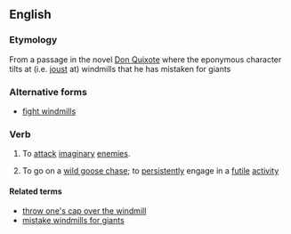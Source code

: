 ==English==
{{wikipedia|tilting at windmills}}

===Etymology===
From a passage in the novel [[w:Don Quixote|Don Quixote]] where the eponymous character tilts at (i.e. [[joust]] at) windmills that he has mistaken for giants

===Alternative forms===
*[[fight windmills]]

===Verb===
{{en-verb|inf=to [[tilt]] [[at]] [[windmills]]|tilts at windmills|tilting at windmills|tilted at windmills}} 

# {{context|intransitive}} To [[attack]] [[imaginary]] [[enemies]].
# {{context|intransitive|idiom}}  To go on a [[wild goose chase]]; to [[persistently]] engage in a [[futile]] [[activity]]

====Related terms====
*[[throw one's cap over the windmill]]
*[[mistake windmills for giants]]